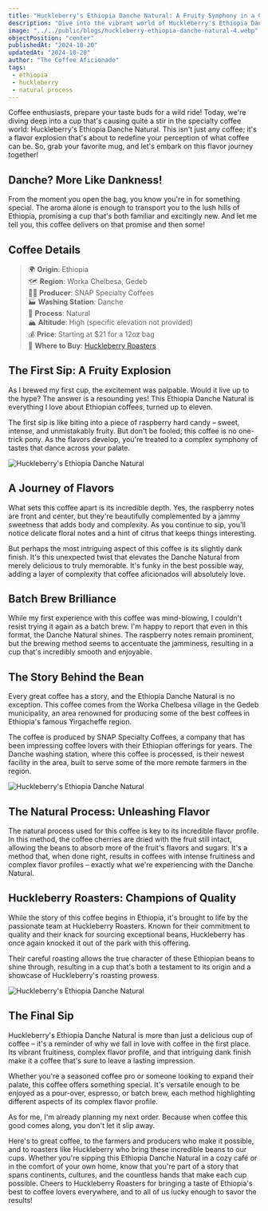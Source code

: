 ```yaml
---
title: "Huckleberry's Ethiopia Danche Natural: A Fruity Symphony in a Cup"
description: "Dive into the vibrant world of Huckleberry's Ethiopia Danche Natural, where raspberry candy meets funky complexity in a coffee that's as memorable as it is delicious!"
image: "../../public/blogs/huckleberry-ethiopia-danche-natural-4.webp"
objectPosition: "center"
publishedAt: "2024-10-20"
updatedAt: "2024-10-20"
author: "The Coffee Aficionado"
tags:
 - ethiopia
 - huckleberry
 - natural process
---
```


Coffee enthusiasts, prepare your taste buds for a wild ride! Today, we're diving deep into a cup that's causing quite a stir in the specialty coffee world: Huckleberry's Ethiopia Danche Natural. This isn't just any coffee; it's a flavor explosion that's about to redefine your perception of what coffee can be. So, grab your favorite mug, and let's embark on this flavor journey together!

## Danche? More Like Dankness!

From the moment you open the bag, you know you're in for something special. The aroma alone is enough to transport you to the lush hills of Ethiopia, promising a cup that's both familiar and excitingly new. And let me tell you, this coffee delivers on that promise and then some!

## Coffee Details

> 🌍 **Origin**: Ethiopia  
> 🗺️ **Region**: Worka Chelbesa, Gedeb  
> 👨‍🌾 **Producer**: SNAP Specialty Coffees  
> 🏭 **Washing Station**: Danche  
> 🌱 **Process**: Natural  
> 🏔️ **Altitude**: High (specific elevation not provided)  
> 💰 **Price**: Starting at $21 for a 12oz bag  
> 🛒 **Where to Buy**: [Huckleberry Roasters](https://huckleberryroasters.com/collections/frontpage/products/ethiopia-danche-natural)

## The First Sip: A Fruity Explosion

As I brewed my first cup, the excitement was palpable. Would it live up to the hype? The answer is a resounding yes! This Ethiopia Danche Natural is everything I love about Ethiopian coffees, turned up to eleven.

The first sip is like biting into a piece of raspberry hard candy – sweet, intense, and unmistakably fruity. But don't be fooled; this coffee is no one-trick pony. As the flavors develop, you're treated to a complex symphony of tastes that dance across your palate.

<Image
 src="/blogs/huckleberry-ethiopia-danche-natural-3.webp"
 alt="Huckleberry's Ethiopia Danche Natural"
 width={800}
 height={300}
 sizes="(max-width: 800px) 100vw, 800px"
 loading="lazy"
/>

## A Journey of Flavors

What sets this coffee apart is its incredible depth. Yes, the raspberry notes are front and center, but they're beautifully complemented by a jammy sweetness that adds body and complexity. As you continue to sip, you'll notice delicate floral notes and a hint of citrus that keeps things interesting.

But perhaps the most intriguing aspect of this coffee is its slightly dank finish. It's this unexpected twist that elevates the Danche Natural from merely delicious to truly memorable. It's funky in the best possible way, adding a layer of complexity that coffee aficionados will absolutely love.

## Batch Brew Brilliance

While my first experience with this coffee was mind-blowing, I couldn't resist trying it again as a batch brew. I'm happy to report that even in this format, the Danche Natural shines. The raspberry notes remain prominent, but the brewing method seems to accentuate the jamminess, resulting in a cup that's incredibly smooth and enjoyable.

## The Story Behind the Bean

Every great coffee has a story, and the Ethiopia Danche Natural is no exception. This coffee comes from the Worka Chelbesa village in the Gedeb municipality, an area renowned for producing some of the best coffees in Ethiopia's famous Yirgacheffe region.

The coffee is produced by SNAP Specialty Coffees, a company that has been impressing coffee lovers with their Ethiopian offerings for years. The Danche washing station, where this coffee is processed, is their newest facility in the area, built to serve some of the more remote farmers in the region.

<Image
 src="/blogs/huckleberry-ethiopia-danche-natural-2.webp"
 alt="Huckleberry's Ethiopia Danche Natural"
 width={800}
 height={300}
 sizes="(max-width: 800px) 100vw, 800px"
 loading="lazy"
/>

## The Natural Process: Unleashing Flavor

The natural process used for this coffee is key to its incredible flavor profile. In this method, the coffee cherries are dried with the fruit still intact, allowing the beans to absorb more of the fruit's flavors and sugars. It's a method that, when done right, results in coffees with intense fruitiness and complex flavor profiles – exactly what we're experiencing with the Danche Natural.

## Huckleberry Roasters: Champions of Quality

While the story of this coffee begins in Ethiopia, it's brought to life by the passionate team at Huckleberry Roasters. Known for their commitment to quality and their knack for sourcing exceptional beans, Huckleberry has once again knocked it out of the park with this offering.

Their careful roasting allows the true character of these Ethiopian beans to shine through, resulting in a cup that's both a testament to its origin and a showcase of Huckleberry's roasting prowess.

<Image
 src="/blogs/huckleberry-ethiopia-danche-natural-1.webp"
 alt="Huckleberry's Ethiopia Danche Natural"
 width={800}
 height={300}
 sizes="(max-width: 800px) 100vw, 800px"
 loading="lazy"
/>

## The Final Sip

Huckleberry's Ethiopia Danche Natural is more than just a delicious cup of coffee – it's a reminder of why we fall in love with coffee in the first place. Its vibrant fruitiness, complex flavor profile, and that intriguing dank finish make it a coffee that's sure to leave a lasting impression.

Whether you're a seasoned coffee pro or someone looking to expand their palate, this coffee offers something special. It's versatile enough to be enjoyed as a pour-over, espresso, or batch brew, each method highlighting different aspects of its complex flavor profile.

As for me, I'm already planning my next order. Because when coffee this good comes along, you don't let it slip away.

Here's to great coffee, to the farmers and producers who make it possible, and to roasters like Huckleberry who bring these incredible beans to our cups. Whether you're sipping this Ethiopia Danche Natural in a cozy café or in the comfort of your own home, know that you're part of a story that spans continents, cultures, and the countless hands that make each cup possible. Cheers to Huckleberry Roasters for bringing a taste of Ethiopia's best to coffee lovers everywhere, and to all of us lucky enough to savor the results!